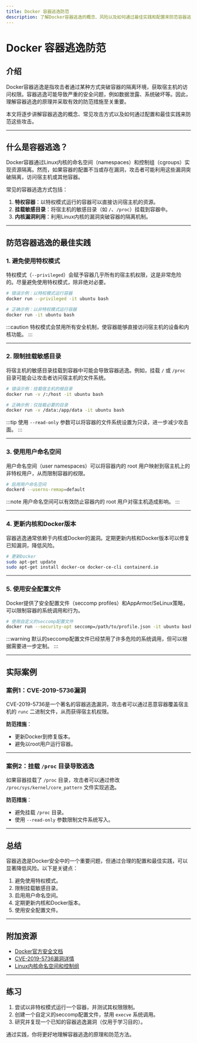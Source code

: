 ```yaml
---
title: Docker 容器逃逸防范
description: 了解Docker容器逃逸的概念、风险以及如何通过最佳实践和配置来防范容器逃逸攻击。
---
```


# Docker 容器逃逸防范

## 介绍

Docker容器逃逸是指攻击者通过某种方式突破容器的隔离环境，获取宿主机的访问权限。容器逃逸可能导致严重的安全问题，例如数据泄露、系统破坏等。因此，理解容器逃逸的原理并采取有效的防范措施至关重要。

本文将逐步讲解容器逃逸的概念、常见攻击方式以及如何通过配置和最佳实践来防范这些攻击。

---

## 什么是容器逃逸？

Docker容器通过Linux内核的命名空间（namespaces）和控制组（cgroups）实现资源隔离。然而，如果容器的配置不当或存在漏洞，攻击者可能利用这些漏洞突破隔离，访问宿主机或其他容器。

常见的容器逃逸方式包括：
1. **特权容器**：以特权模式运行的容器可以直接访问宿主机的资源。
2. **挂载敏感目录**：将宿主机的敏感目录（如 `/`、`/proc`）挂载到容器中。
3. **内核漏洞利用**：利用Linux内核的漏洞突破容器的隔离机制。

---

## 防范容器逃逸的最佳实践

### 1. 避免使用特权模式

特权模式（`--privileged`）会赋予容器几乎所有的宿主机权限，这是非常危险的。尽量避免使用特权模式，除非绝对必要。

```bash
# 错误示例：以特权模式运行容器
docker run --privileged -it ubuntu bash

# 正确示例：以非特权模式运行容器
docker run -it ubuntu bash
```

:::caution
特权模式会禁用所有安全机制，使容器能够直接访问宿主机的设备和内核功能。
:::

---

### 2. 限制挂载敏感目录

将宿主机的敏感目录挂载到容器中可能会导致容器逃逸。例如，挂载 `/` 或 `/proc` 目录可能会让攻击者访问宿主机的文件系统。

```bash
# 错误示例：挂载宿主机的根目录
docker run -v /:/host -it ubuntu bash

# 正确示例：仅挂载必要的目录
docker run -v /data:/app/data -it ubuntu bash
```

:::tip
使用 `--read-only` 参数可以将容器的文件系统设置为只读，进一步减少攻击面。
:::

---

### 3. 使用用户命名空间

用户命名空间（user namespaces）可以将容器内的 root 用户映射到宿主机上的非特权用户，从而限制容器的权限。

```bash
# 启用用户命名空间
dockerd --userns-remap=default
```

:::note
用户命名空间可以有效防止容器内的 root 用户对宿主机造成影响。
:::

---

### 4. 更新内核和Docker版本

容器逃逸通常依赖于内核或Docker的漏洞。定期更新内核和Docker版本可以修复已知漏洞，降低风险。

```bash
# 更新Docker
sudo apt-get update
sudo apt-get install docker-ce docker-ce-cli containerd.io
```

---

### 5. 使用安全配置文件

Docker提供了安全配置文件（seccomp profiles）和AppArmor/SeLinux策略，可以限制容器的系统调用和行为。

```bash
# 使用自定义的seccomp配置文件
docker run --security-opt seccomp=/path/to/profile.json -it ubuntu bash
```

:::warning
默认的seccomp配置文件已经禁用了许多危险的系统调用，但可以根据需要进一步定制。
:::

---

## 实际案例

### 案例1：CVE-2019-5736漏洞

CVE-2019-5736是一个著名的容器逃逸漏洞，攻击者可以通过恶意容器覆盖宿主机的 `runc` 二进制文件，从而获得宿主机权限。

**防范措施**：
- 更新Docker到修复版本。
- 避免以root用户运行容器。

---

### 案例2：挂载 `/proc` 目录导致逃逸

如果容器挂载了 `/proc` 目录，攻击者可以通过修改 `/proc/sys/kernel/core_pattern` 文件实现逃逸。

**防范措施**：
- 避免挂载 `/proc` 目录。
- 使用 `--read-only` 参数限制文件系统写入。

---

## 总结

容器逃逸是Docker安全中的一个重要问题，但通过合理的配置和最佳实践，可以显著降低风险。以下是关键点：
1. 避免使用特权模式。
2. 限制挂载敏感目录。
3. 启用用户命名空间。
4. 定期更新内核和Docker版本。
5. 使用安全配置文件。

---

## 附加资源

- [Docker官方安全文档](https://docs.docker.com/engine/security/)
- [CVE-2019-5736漏洞详情](https://cve.mitre.org/cgi-bin/cvename.cgi?name=CVE-2019-5736)
- [Linux内核命名空间和控制组](https://man7.org/linux/man-pages/man7/namespaces.7.html)

---

## 练习

1. 尝试以非特权模式运行一个容器，并测试其权限限制。
2. 创建一个自定义的seccomp配置文件，禁用 `execve` 系统调用。
3. 研究并复现一个已知的容器逃逸漏洞（仅用于学习目的）。

通过实践，你将更好地理解容器逃逸的原理和防范方法。